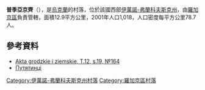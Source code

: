 {{coord|49|22|32|N|24|39|3|E|scale:30000|display=title}}

'''普季亞京齊'''（{{lang-uk|Путятинці}}），是[[烏克蘭|烏克蘭]]的村落，位於該國西部[[伊萬諾-弗蘭科夫斯克州|伊萬諾-弗蘭科夫斯克州]]，由[[羅加京區|羅加京區]]負責管轄，面積12.9平方公里，2001年人口1,018，人口密度每平方公里78.7人。

==參考資料==
*[http://polona.pl/item/665606/19/ Akta grodzkie i ziemskie, T.12, s.19, №164] {{Wayback|url=http://polona.pl/item/665606/19/ |date=20151222095805 }}
* [http://gska2.rada.gov.ua/pls/z7502/A005?rdat1=31.08.2007&rf7571=14047 Путятинці]{{dead link|date=2018年3月 |bot=InternetArchiveBot |fix-attempted=yes }}

{{DEFAULTSORT:Путятинці}}
[[Category:伊萬諾-弗蘭科夫斯克州村落|Category:伊萬諾-弗蘭科夫斯克州村落]]
[[Category:羅加京區村落|Category:羅加京區村落]]


{{IvanoFrankivsk-geo-stub}}